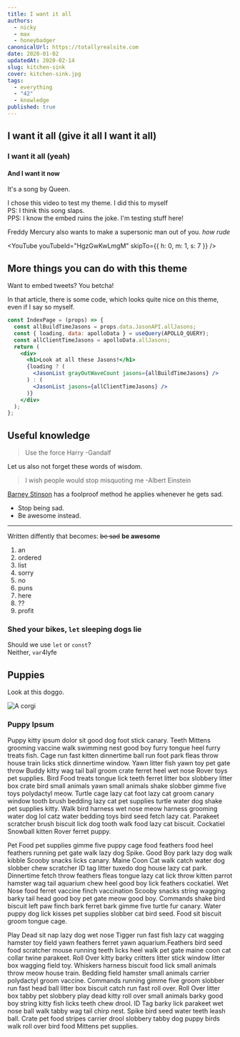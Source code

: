 ```yaml
---
title: I want it all
authors:
  - nicky
  - max
  - honeybadger
canonicalUrl: https://totallyrealsite.com
date: 2020-01-02
updatedAt: 2020-02-14
slug: kitchen-sink
cover: kitchen-sink.jpg
tags:
  - everything
  - "42"
  - knowledge
published: true
---
```


## I want it all (give it all I want it all)

### I want it all (yeah)

#### And I want it now

It's a song by Queen.

<YouTube youTubeId="dQw4w9WgXcQ" />
<Aside>I chose this video to test my theme. I did this to myself</Aside>
<Aside>PS: I think this song slaps.</Aside>
<Aside>
  PPS: I know the embed ruins the joke. I&apos;m testing stuff here!
</Aside>

Freddy Mercury also wants to make a supersonic man out of you.
_how rude_

<YouTube youTubeId="HgzGwKwLmgM" skipTo={{ h: 0, m: 1, s: 7 }} />

## More things you can do with this theme

Want to embed tweets? You betcha!

<Tweet tweetLink="NMeuleman/status/1211692091954339841" />

In that article, there is some code, which looks quite nice on this theme, even if I say so myself.

```jsx
const IndexPage = (props) => {
  const allBuildTimeJasons = props.data.JasonAPI.allJasons;
  const { loading, data: apolloData } = useQuery(APOLLO_QUERY);
  const allClientTimeJasons = apolloData.allJasons;
  return (
    <div>
      <h1>Look at all these Jasons!</h1>
      {loading ? (
        <JasonList grayOutWaveCount jasons={allBuildTimeJasons} />
      ) : (
        <JasonList jasons={allClientTimeJasons} />
      )}
    </div>
  );
};
```

## Useful knowledge

> Use the force Harry -Gandalf

Let us also not forget these words of wisdom.

> I wish people would stop misquoting me -Albert Einstein

[Barney Stinson](https://nl.wikipedia.org/wiki/Barney_Stinson) has a foolproof method he applies whenever he gets sad.

- Stop being sad.
- Be awesome instead.

---

Written diffently that becomes:
~~be sad~~ **be awesome**

1. an
1. ordered
1. list
1. sorry
1. no
1. puns
1. here
1. ??
1. profit

### Shed your bikes, `let` sleeping dogs lie

Should we use `let` or `const`?  
Neither, `var`4lyfe

## Puppies

Look at this doggo.

![A corgi](../../assets/curious-corgi.jpg)

### Puppy Ipsum

Puppy kitty ipsum dolor sit good dog foot stick canary. Teeth Mittens grooming vaccine walk swimming nest good boy furry tongue heel furry treats fish. Cage run fast kitten dinnertime ball run foot park fleas throw house train licks stick dinnertime window. Yawn litter fish yawn toy pet gate throw Buddy kitty wag tail ball groom crate ferret heel wet nose Rover toys pet supplies. Bird Food treats tongue lick teeth ferret litter box slobbery litter box crate bird small animals yawn small animals shake slobber gimme five toys polydactyl meow. Turtle cage lazy cat foot lazy cat groom canary window tooth brush bedding lazy cat pet supplies turtle water dog shake pet supplies kitty. Walk bird harness wet nose meow harness grooming water dog lol catz water bedding toys bird seed fetch lazy cat. Parakeet scratcher brush biscuit lick dog tooth walk food lazy cat biscuit. Cockatiel Snowball kitten Rover ferret puppy.

Pet Food pet supplies gimme five puppy cage food feathers food heel feathers running pet gate walk lazy dog Spike. Good Boy park lazy dog walk kibble Scooby snacks licks canary. Maine Coon Cat walk catch water dog slobber chew scratcher ID tag litter tuxedo dog house lazy cat park. Dinnertime fetch throw feathers fleas tongue lazy cat lick throw kitten parrot hamster wag tail aquarium chew heel good boy lick feathers cockatiel. Wet Nose food ferret vaccine finch vaccination Scooby snacks string wagging barky tail head good boy pet gate meow good boy. Commands shake bird biscuit left paw finch bark ferret bark gimme five turtle fur canary. Water puppy dog lick kisses pet supplies slobber cat bird seed. Food sit biscuit groom tongue cage.

Play Dead sit nap lazy dog wet nose Tigger run fast fish lazy cat wagging hamster toy field yawn feathers ferret yawn aquarium.Feathers bird seed food scratcher mouse running teeth licks heel walk pet gate maine coon cat collar twine parakeet. Roll Over kitty barky critters litter stick window litter box wagging field toy. Whiskers harness biscuit food lick small animals throw meow house train. Bedding field hamster small animals carrier polydactyl groom vaccine. Commands running gimme five groom slobber run fast head ball litter box biscuit catch run fast roll over. Roll Over litter box tabby pet slobbery play dead kitty roll over small animals barky good boy string kitty fish licks teeth chew drool. ID Tag barky lick parakeet wet nose ball walk tabby wag tail chirp nest. Spike bird seed water teeth leash ball. Crate pet food stripes carrier drool slobbery tabby dog puppy birds walk roll over bird food Mittens pet supplies.
